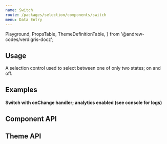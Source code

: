 ```yaml
---
name: Switch
route: /packages/selection/components/switch
menu: Data Entry
---
```


  Playground,
  PropsTable,
  ThemeDefinitionTable,
} from '@andrew-codes/verdigris-docz';

## Usage

A selection control used to select between one of only two states; on and off.

## Examples

<Playground data-test="examples">
  <SpacedGroup direction="column">
    <Switch />
    <Switch label="check this out!" />
    <Switch checked label="I see you checked it out" />
    <Switch disabled label="this is not checked and disabled" />
    <Switch checked disabled label="this is checked, but disabled" />
    <div>
      <h4>
        Switch with onChange handler; analytics enabled (see console for logs)
      </h4>
      <Switch onChange={console.log} />
    </div>
  </SpacedGroup>
</Playground>

## Component API

<PropsTable of={Switch} />

## Theme API

<ThemeDefinitionTable of={Switch} />
